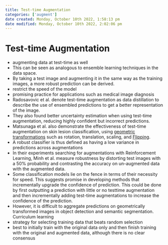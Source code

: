 ```yaml
---
title: Test-time Augmentation
categories: ['augment']
date created: Monday, October 10th 2022, 1:58:13 pm
date modified: Monday, October 10th 2022, 2:02:06 pm
---
```


# Test-time Augmentation
- augmenting data at test-time as well
- This can be seen as analogous to ensemble learning techniques in the data space.
- By taking a test image and augmenting it in the same way as the training images, a more robust prediction can be derived.
- restrict the speed of the model
- promising practice for applications such as medical image diagnosis
- Radosavovic et al. denote test-time augmentation as data distillation to describe the use of ensembled predictions to get a better representation of the image.
- They also found better uncertainty estimation when using test-time augmentation, reducing highly confident but incorrect predictions.
- Matsunaga et al. also demonstrate the effectiveness of test-time augmentation on skin lesion classification, using [geometric transformations](geometric transformations.qmd) such as rotation, translation, scaling, and [Flipping](Flipping.qmd).
- A robust classifier is thus defined as having a low variance in predictions across augmentations
- In their experiments searching for augmentations with Reinforcement Learning, Minh et al. measure robustness by distorting test images with a 50% probability and contrasting the accuracy on un-augmented data with the augmented data.
- Some classification models lie on the fence in terms of their necessity for speed. This suggests promise in developing methods that incrementally upgrade the confidence of prediction. This could be done by first outputting a prediction with little or no testtime augmentation and then incrementally adding test-time augmentations to increase the confidence of the prediction.
- However, it is difficult to aggregate predictions on geometrically transformed images in object detection and semantic segmentation. Curriculum learning
- strategy for selecting training data that beats random selection
- best to initially train with the original data only and then finish training with the original and augmented data, although there is no clear consensus



